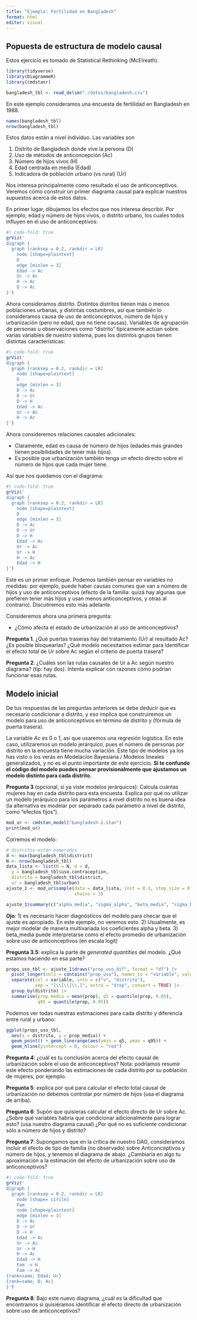 ```yaml
---
title: "Ejemplo: Fertilidad en Bangladesh"
format: html
editor: visual
---
```


## Popuesta de estructura de modelo causal

Estos ejercicio es tomado de Statistical Rethinking (McElreath). 

```r
library(tidyverse)
library(DiagrammeR)
library(cmdstanr)
```


```r
bangladesh_tbl <- read_delim("./datos/bangladesh.csv")
```

En este ejemplo consideramos una encuesta de fertilidad en
Bangladesh en 1988.

```r
names(bangladesh_tbl)
nrow(bangladesh_tbl)
```

Estos datos están a nivel individuo. Las variables son 

1. Distrito de Bangladesh donde vive la persona (D)
2. Uso de métodos de anticoncepción (Ac)
3. Número de hijos vivos (H)
4. Edad centrada en media (Edad)
5. Indicadora de población urbano (vs rural) (Ur)

Nos interesa principalmente como resultado el uso de anticonceptivos. 
Veremos cómo construir un 
primer diagrama causal para explicar nuestros supuestos acerca de estos datos.

En primer lugar, dibujamos los efectos que nos interesa describir. Por ejemplo, 
edad y número de hijos vivos, o distrito urbano, los cuales todos
influyen en el uso de anticonceptivos:


```r
#| code-fold: true
grViz('
digraph {
  graph [ranksep = 0.2, rankdir = LR]
    node [shape=plaintext]
    D
    edge [minlen = 3]
    Edad -> Ac
    Ur -> Ac
    H -> Ac
    D -> Ac
}')
```

Ahora consideramos distrito. Distintos distritos tienen más o menos poblaciones
urbanas, y distintas costumbres, así que también lo consideramos causa
de uso de anticonceptivos, número de hijos y urbanización (pero no
edad, que no tiene causas). Variables de agrupación de personas u observaciones
como "distrito" típicamente actúan sobre varias variables de nuestro sistema,
pues los distintos grupos tienen distintas características:

```r
#| code-fold: true
grViz('
digraph {
  graph [ranksep = 0.2, rankdir = LR]
    node [shape=plaintext]
    D
    edge [minlen = 3]
    D -> Ac
    D -> Ur
    D -> H
    Edad -> Ac
    Ur -> Ac
    H -> Ac
}')
```

Ahora consideremos relaciones causales adicionales:

- Claramente, edad es causa de número de hijos (edades más grandes tienen 
posibilidades de tener más hijos).
- Es posible que urbanización también tenga un efecto directo sobre el número
de hijos que cada mujer tiene.

Así que nos quedamos con el diagrama:

```r
#| code-fold: true
grViz('
digraph {
  graph [ranksep = 0.2, rankdir = LR]
    node [shape=plaintext]
    D
    edge [minlen = 3]
    D -> Ac
    D -> Ur
    D -> H
    Edad -> Ac
    Ur -> Ac
    Ur -> H
    H -> Ac
    Edad -> H
}')
```

Este es un primer enfoque. Podemos también pensar en variables no medidas:
por ejemplo, puede haber causas comunes que van a número de hijos y uso de anticonceptivos
(efecto de la familia: quizá hay algunas que prefieren tener más hijos y usan menos
anticonceptivos, y otras al contrario). Discutiremos esto más adelante

Consideremos ahora una primera pregunta:

- ¿Cómo afecta el estado de urbanización al uso de anticonceptivos? 

**Pregunta 1**. ¿Qué puertas traseras hay del tratamiento (Ur) al resultado Ac?
¿Es posible bloquearlas? ¿Qué modelo necesitamos estimar para identificar el
efecto total de Ur sobre Ac según el criterio de puerta trasera?

**Pregunta 2**: ¿Cuáles son las rutas causales de Ur a Ac según nuestro diagrama? 
(tip: hay dos). Intenta explicar con razones cómo podrían funcionar esas
rutas.

## Modelo inicial

De tus respuestas de las preguntas anteriores se debe deducir que es necesario
condicionar a distrito, y eso implica que construiremos un modelo para uso de anticonceptivos
en término de distrito y  (fórmula de puerta trasera).


La variable $Ac$ es 0 o 1, así que usaremos una regresión logística.
En este caso, utilizaremos un modelo jerárquico, pues el número de personas
por distrito en la encuesta tiene mucha variación. Este tipo de modelos ya los has
visto o los verás en Modelación Bayesiana / Modelos lineales generalizados, y no
es el punto importante de este ejercicio. **Si te confunde el código del modelo
puedes pensar provisionalmente que ajustamos un modelo distinto para cada distrito**.

**Pregunta 3** (opcional, si ya viste modelos jerárquicos): 
Calcula cuántas mujeres hay en cada distrito para esta encuesta.
Explica por qué no utilizar un modelo jerárquico para los parámetros a nivel distrito
no es buena idea (la alternativa es modelar por separado cada parámetro a nivel de 
distrito, como "efectos fijos").


```r
mod_ur <- cmdstan_model("bangladesh-1.stan")
print(mod_ur)
```
Corremos el modelo:

```r
# distritos están numerados
d <- max(bangladesh_tbl$district)
N <- nrow(bangladesh_tbl)
data_lista <- list(N = N, d = d,
  y = bangladesh_tbl$use.contraception,
  distrito = bangladesh_tbl$district,
  ur = bangladesh_tbl$urban)
ajuste_1 <- mod_ur$sample(data = data_lista, init = 0.1, step_size = 0.1,
                          chains = 3)
```

```r
ajuste_1$summary(c("alpha_media", "sigma_alpha", "beta_media", "sigma_beta"))
```



**Ojo**: 1) es necesario hacer diagnósticos del modelo para checar que el ajuste
es apropiado. En este ejemplo, no veremos esto. 2) Usualmente, es mejor
modelar de manera multivariada los coeficientes alpha y beta. 3) beta_media puede
interpretarse como el efecto promedio de urbanización sobre uso de anticonceptivos
(en escala logit)


**Pregunta 3.5**: explica la parte de *generated quantities* del modelo. ¿Qué
estamos haciendo en esa parte?

```r
props_uso_tbl <- ajuste_1$draws("prop_uso_dif", format = "df") |> 
  pivot_longer(cols = contains("prop_uso"), names_to = "variable", values_to = "prop") |> 
  separate(col = variable, into = c("v", "distrito"), 
           sep = "[\\[\\]\\,]", extra = "drop", convert = TRUE) |> 
  group_by(distrito) |> 
  summarise(prop_media = mean(prop), q5 = quantile(prop, 0.05),
            q95 = quantile(prop, 0.95))
```

Podemos ver todas nuestras estimaciones para cada distrito y diferencia
entre rural y urbano:

```r
ggplot(props_uso_tbl, 
  aes(x = distrito, y = prop_media)) +
  geom_point() + geom_linerange(aes(ymin = q5, ymax = q95)) +
  geom_hline(yintercept = 0, colour = "red")
```


**Pregunta 4**: ¿cuál es tu conclusión acerca del efecto causal de urbanización
sobre el uso de anticonceptivos? Nota: podríamos resumir este efecto ponderando
las estimaciones de cada distrito por su población de mujeres, por ejemplo.

**Pregunta 5**: explica por qué para calcular el efecto total causal de urbanización
*no* debemos controlar por número de hijos (usa el diagrama de arriba).

**Pregunta 6**: Supón que quisieras calcular el efecto directo de Ur sobre Ac.
¿Sobre qué variables habría que condicionar adicionalmente para lograr esto? (usa nuestro
diagrama causal) ¿Por qué no es suficiente condicionar sólo a número de hijos y
distrito? 



**Pregunta 7**: Supongamos que en la crítica de nuestro DAG, consideramos incluir
el efecto de tipo de familia (no observado) sobre Anticonceptivos y número de hijos, y 
tenemos el diagrama de abajo. ¿Cambiaría en algo tu aproximación a la estimación
del efecto de urbanización sobre uso de anticonceptivos?

```r
#| code-fold: true
grViz('
digraph {
  graph [ranksep = 0.2, rankdir = LR]
    node [shape= circle]
    Fam
    node [shape=plaintext]
    edge [minlen = 3]
    D -> Ac
    D -> Ur
    D -> H
    Edad -> Ac
    Ur -> Ac
    Ur -> H
    H -> Ac
    Edad -> H
    Fam -> H
    Fam -> Ac
{rank=same; Edad; Ur}
{rank=same; D; Ac}
}')
```
**Pregunta 8**: Bajo este nuevo diagrama, ¿cuál es la dificultad que encontramos
si quisiéramos identificar el efecto directo de urbanización sobre uso 
de anticonceptivos?







